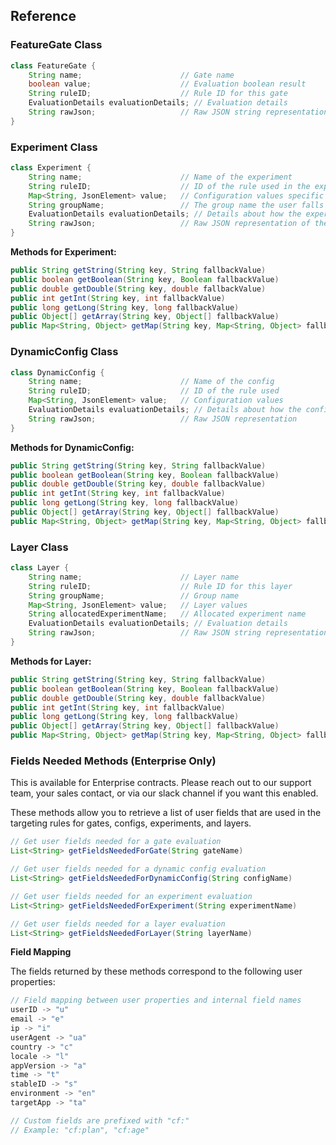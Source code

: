 ## Reference

### FeatureGate Class

```java
class FeatureGate {
    String name;                      // Gate name
    boolean value;                    // Evaluation boolean result
    String ruleID;                    // Rule ID for this gate
    EvaluationDetails evaluationDetails; // Evaluation details
    String rawJson;                   // Raw JSON string representation
}
```

### Experiment Class

```java
class Experiment {
    String name;                      // Name of the experiment
    String ruleID;                    // ID of the rule used in the experiment
    Map<String, JsonElement> value;   // Configuration values specific to the experiment
    String groupName;                 // The group name the user falls into
    EvaluationDetails evaluationDetails; // Details about how the experiment was evaluated
    String rawJson;                   // Raw JSON representation of the experiment
}
```

**Methods for Experiment:**

```java
public String getString(String key, String fallbackValue)
public boolean getBoolean(String key, Boolean fallbackValue)
public double getDouble(String key, double fallbackValue)
public int getInt(String key, int fallbackValue)
public long getLong(String key, long fallbackValue)
public Object[] getArray(String key, Object[] fallbackValue)
public Map<String, Object> getMap(String key, Map<String, Object> fallbackValue)
```

### DynamicConfig Class

```java
class DynamicConfig {
    String name;                      // Name of the config
    String ruleID;                    // ID of the rule used
    Map<String, JsonElement> value;   // Configuration values
    EvaluationDetails evaluationDetails; // Details about how the config was evaluated
    String rawJson;                   // Raw JSON representation
}
```

**Methods for DynamicConfig:**

```java
public String getString(String key, String fallbackValue)
public boolean getBoolean(String key, Boolean fallbackValue)
public double getDouble(String key, double fallbackValue)
public int getInt(String key, int fallbackValue)
public long getLong(String key, long fallbackValue)
public Object[] getArray(String key, Object[] fallbackValue)
public Map<String, Object> getMap(String key, Map<String, Object> fallbackValue)
```

### Layer Class

```java
class Layer {
    String name;                      // Layer name
    String ruleID;                    // Rule ID for this layer
    String groupName;                 // Group name
    Map<String, JsonElement> value;   // Layer values
    String allocatedExperimentName;   // Allocated experiment name
    EvaluationDetails evaluationDetails; // Evaluation details
    String rawJson;                   // Raw JSON string representation
}
```

**Methods for Layer:**

```java
public String getString(String key, String fallbackValue)
public boolean getBoolean(String key, Boolean fallbackValue)
public double getDouble(String key, double fallbackValue)
public int getInt(String key, int fallbackValue)
public long getLong(String key, long fallbackValue)
public Object[] getArray(String key, Object[] fallbackValue)
public Map<String, Object> getMap(String key, Map<String, Object> fallbackValue)
```

### Fields Needed Methods (Enterprise Only)

<Info>
This is available for Enterprise contracts. Please reach out to our support team, your sales contact, or via our slack channel if you want this enabled.
</Info>

These methods allow you to retrieve a list of user fields that are used in the targeting rules for gates, configs, experiments, and layers.

```java
// Get user fields needed for a gate evaluation
List<String> getFieldsNeededForGate(String gateName)

// Get user fields needed for a dynamic config evaluation
List<String> getFieldsNeededForDynamicConfig(String configName)

// Get user fields needed for an experiment evaluation
List<String> getFieldsNeededForExperiment(String experimentName)

// Get user fields needed for a layer evaluation
List<String> getFieldsNeededForLayer(String layerName)
```

**Field Mapping**

The fields returned by these methods correspond to the following user properties:

```java
// Field mapping between user properties and internal field names
userID -> "u"
email -> "e"
ip -> "i"
userAgent -> "ua"
country -> "c"
locale -> "l"
appVersion -> "a"
time -> "t"
stableID -> "s"
environment -> "en"
targetApp -> "ta"

// Custom fields are prefixed with "cf:"
// Example: "cf:plan", "cf:age"
```


